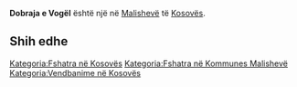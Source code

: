 {{Fshat në 
 | Emri                = Dobraja e Vogël
 | EmriAlt                = 
 | NAME_SHORT_FORM=      
 | NAME_GENERIC=      
 | NAME_SORT_NAME_RO=      DOBRAJAEVOGEL
 | FULL_NAME_RO = Dobraja e Vogël
 | FULL_NAME_ND_RO=Dobraja e Vogel
 | SORT_NAME_RG=DOBRAJAEVOGEL
 | FULL_NAME_RG=Dobraja e Vogël
 | FULL_NAME_ND_RG=Dobraja e Vogel
 | SRP_NAME_SHORT_FORM=      
 | SRP_NAME_GENERIC=      
 | SRP_NAME_SORT_NAME_RO=      
 | SRP_FULL_NAME_RO = 
 | SRP_FULL_NAME_ND_RO=
 | SRP_SORT_NAME_RG=
 | SRP_FULL_NAME_RG=
 | SRP_FULL_NAME_ND_RG=
 | Emri (Rasa dhanore) = 
 | Figura              = 
 | Shteti              = Kosovo
 | Komuna              = Malishevë
 | Kodi postar         = 
 | Sipërfaqja          = 

 | Popullsia           = 

 | Regj. i popullsisë  = 
 | Dend. e popullsisë  = 
 | Faqja zyrtare       = 
 <!--- Koordinatat ----> 
 | Gjerësia            = 42.547222
 | Gjatësia            = 21.028611
 | Lartësia            = 
}}
'''Dobraja e Vogël''' është një [[]] në [[Malishevë]] të [[Kosovës]].

<!-- == Gjeografia == -->
<!-- == Historia == -->
<!-- == Demografia == -->
== Shih edhe ==
{{Komuna Malishevë}}
{{Kosovo-Administrata-Cung}}

[[Kategoria:Fshatra në Kosovës]]
[[Kategoria:Fshatra në Kommunes Malishevë]]
[[Kategoria:Vendbanime në Kosovës]]